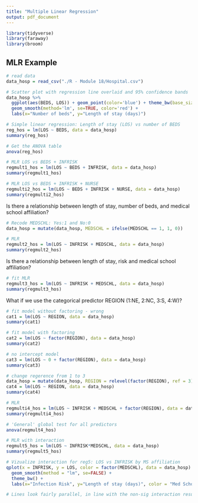 ---
title: "Multiple Linear Regression"
output: pdf_document
---

```{r}
library(tidyverse)
library(faraway)
library(broom)
```

## MLR Example

```{r}
# read data
data_hosp = read_csv("./R - Module 18/Hospital.csv")

# Scatter plot with regression line overlaid and 95% confidence bands
data_hosp %>% 
  ggplot(aes(BEDS, LOS)) + geom_point(color='blue') + theme_bw(base_size=20) +
  geom_smooth(method='lm', se=TRUE, color='red') +
  labs(x="Number of beds", y="Length of stay (days)")

# Simple linear regression: Length of stay (LOS) vs number of BEDS 
reg_hos = lm(LOS ~ BEDS, data = data_hosp)
summary(reg_hos)

# Get the ANOVA table
anova(reg_hos)

# MLR LOS vs BEDS + INFRISK
regmult1_hos = lm(LOS ~ BEDS + INFRISK, data = data_hosp)
summary(regmult1_hos)

# MLR LOS vs BEDS + INFRISK + NURSE
regmulti2_hos = lm(LOS ~ BEDS + INFRISK + NURSE, data = data_hosp)
summary(regmulti2_hos)

```

Is there a relationship between length of stay, number of beds, and medical school affiliation?

```{r}
# Recode MEDSCHL: Yes:1 and No:0
data_hosp = mutate(data_hosp, MEDSCHL = ifelse(MEDSCHL == 1, 1, 0))

# MLR
regmult2_hos = lm(LOS ~ INFRISK + MEDSCHL, data = data_hosp)
summary(regmult2_hos)

```

Is there a relationship between length of stay, risk and medical school affiliation?

```{r}
# fit MLR
regmult3_hos = lm(LOS ~ INFRISK + MEDSCHL, data = data_hosp)
summary(regmult3_hos)

```


What if we use the categorical predictor REGION (1:NE, 2:NC, 3:S, 4:W)?

```{r}
# fit model without factoring - wrong
cat1 = lm(LOS ~ REGION, data = data_hosp)
summary(cat1)

# fit model with factoring 
cat2 = lm(LOS ~ factor(REGION), data = data_hosp)
summary(cat2)

# no intercept model
cat3 = lm(LOS ~ 0 + factor(REGION), data = data_hosp)
summary(cat3)

# change regerence from 1 to 3
data_hosp = mutate(data_hosp, REGION = relevel(factor(REGION), ref = 3))
cat4 = lm(LOS ~ REGION, data = data_hosp)
summary(cat4)

```

```{r}
# MLR
regmulti4_hos = lm(LOS ~ INFRISK + MEDSCHL + factor(REGION), data = data_hosp)
summary(regmulti4_hos)

# 'General' global test for all predictors
anova(regmult4_hos)

# MLR with interaction
regmult5_hos = lm(LOS ~ INFRISK*MEDSCHL, data = data_hosp)
summary(regmult5_hos)

# Vizualize interaction for reg5: LOS vs INFRISK by MS affiliation
qplot(x = INFRISK, y = LOS, color = factor(MEDSCHL), data = data_hosp) +
  geom_smooth(method = "lm", se=FALSE) +
  theme_bw() +
  labs(x="Infection Risk", y="Length of stay (days)", color = "Med School") 

# Lines look fairly parallel, in line with the non-sig interaction result.


```





